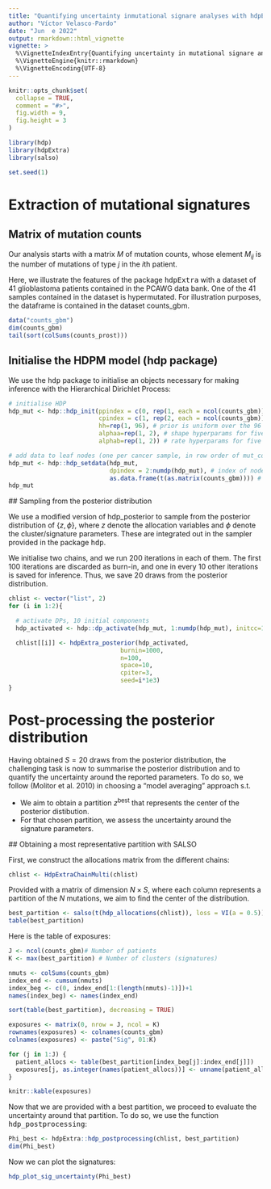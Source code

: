 ```yaml
---
title: "Quantifying uncertainty inmutational signare analyses with hdpExtra"
author: "Víctor Velasco-Pardo"
date: "Jun  e 2022"
output: rmarkdown::html_vignette
vignette: >
  %\VignetteIndexEntry{Quantifying uncertainty in mutational signare analyses with hdpExtra}
  %\VignetteEngine{knitr::rmarkdown}
  %\VignetteEncoding{UTF-8} 
---
```


```r
knitr::opts_chunk$set(
  collapse = TRUE,
  comment = "#>",
  fig.width = 9,
  fig.height = 3
)
```

```r
library(hdp)
library(hdpExtra)
library(salso)

set.seed(1)
```

# Extraction of mutational signatures

## Matrix of mutation counts

Our analysis starts with a matrix $M$ of mutation counts, whose element $M_{ij}$
is the number of mutations of type $j$ in the $i$th patient. 

Here, we illustrate the features of the package <tt>hdpExtra</tt> with a dataset
of 41 glioblastoma patients contained in the PCAWG data bank. One of the 41
samples contained in the dataset is hypermutated. For illustration purposes, 
the dataframe is contained in the dataset counts_gbm.

```r
data("counts_gbm")
dim(counts_gbm)
tail(sort(colSums(counts_prost)))
```

## Initialise the HDPM model (hdp package)

We use the <tt>hdp</tt> package to initialise an objects necessary for making 
inference with the Hierarchical Dirichlet Process:

```r
# initialise HDP
hdp_mut <- hdp::hdp_init(ppindex = c(0, rep(1, each = ncol(counts_gbm))), # index of parental nodes
                         cpindex = c(1, rep(2, each = ncol(counts_gbm))), # index of concentration param
                         hh=rep(1, 96), # prior is uniform over the 96 mutation categories
                         alphaa=rep(1, 2), # shape hyperparams for five different CPs
                         alphab=rep(1, 2)) # rate hyperparams for five different CPs

# add data to leaf nodes (one per cancer sample, in row order of mut_count)
hdp_mut <- hdp::hdp_setdata(hdp_mut,
                            dpindex = 2:numdp(hdp_mut), # index of nodes to add data to
                            as.data.frame(t(as.matrix(counts_gbm)))) # input data (mutation counts, sample rows match up with specified dpindex)
hdp_mut
```

  
## Sampling from the posterior distribution

We use a modified version of hdp_posterior to sample from the posterior distribution of $\{z, \phi\}$,
where $z$ denote the allocation variables and $\phi$ denote the cluster/signature parameters. These are
integrated out in the sampler provided in the package <tt>hdp</tt>.

We initialise two chains, and we run 200 iterations in each of them. The first 100 iterations are discarded as
burn-in, and one in every 10 other iterations is saved for inference. Thus, we save 20 draws from the
posterior distribution. 

```r
chlist <- vector("list", 2)
for (i in 1:2){

  # activate DPs, 10 initial components
  hdp_activated <- hdp::dp_activate(hdp_mut, 1:numdp(hdp_mut), initcc=10, seed=i*200)

  chlist[[i]] <- hdpExtra_posterior(hdp_activated,
                               burnin=1000,
                               n=100,
                               space=10,
                               cpiter=3,
                               seed=i*1e3)
}
```

# Post-processing the posterior distribution

Having obtained $S = 20$ draws from the posterior distribution, the challenging task is now
to summarise the posterior distribution and to quantify the uncertainty around the reported
parameters. To do so, we follow (Molitor et al. 2010) in choosing a "model averaging" approach s.t.

* We aim to obtain a partition $z^{\text{best}}$ that represents the center of the posterior distibution.
* For that chosen partition, we assess the uncertainty around the signature parameters. 

## Obtaining a most representative partition with SALSO

First, we construct the allocations matrix from the different chains:

```r
chlist <- HdpExtraChainMulti(chlist)
```

Provided with a matrix of dimension $N \times S$, where each column represents a partition of 
the $N$ mutations, we aim to find the center of the distribution. 



```r
best_partition <- salso(t(hdp_allocations(chlist)), loss = VI(a = 0.5))
table(best_partition)
```

Here is the table of exposures:

```r
J <- ncol(counts_gbm)# Number of patients
K <- max(best_partition) # Number of clusters (signatures)

nmuts <- colSums(counts_gbm)
index_end <- cumsum(nmuts)
index_beg <- c(0, index_end[1:(length(nmuts)-1)])+1
names(index_beg) <- names(index_end)

sort(table(best_partition), decreasing = TRUE)

exposures <- matrix(0, nrow = J, ncol = K)
rownames(exposures) <- colnames(counts_gbm)
colnames(exposures) <- paste("Sig", 01:K)

for (j in 1:J) {
  patient_allocs <- table(best_partition[index_beg[j]:index_end[j]])
  exposures[j, as.integer(names(patient_allocs))] <- unname(patient_allocs)
}

knitr::kable(exposures)
```


Now that we are provided with a best partition, we proceed to evaluate
the uncertainty around that partition. To do so, we use the function 
<tt>hdp_postprocessing</tt>:
```r
Phi_best <- hdpExtra::hdp_postprocessing(chlist, best_partition)
dim(Phi_best)
```

Now we can plot the signatures: 

```r
hdp_plot_sig_uncertainty(Phi_best)
```

